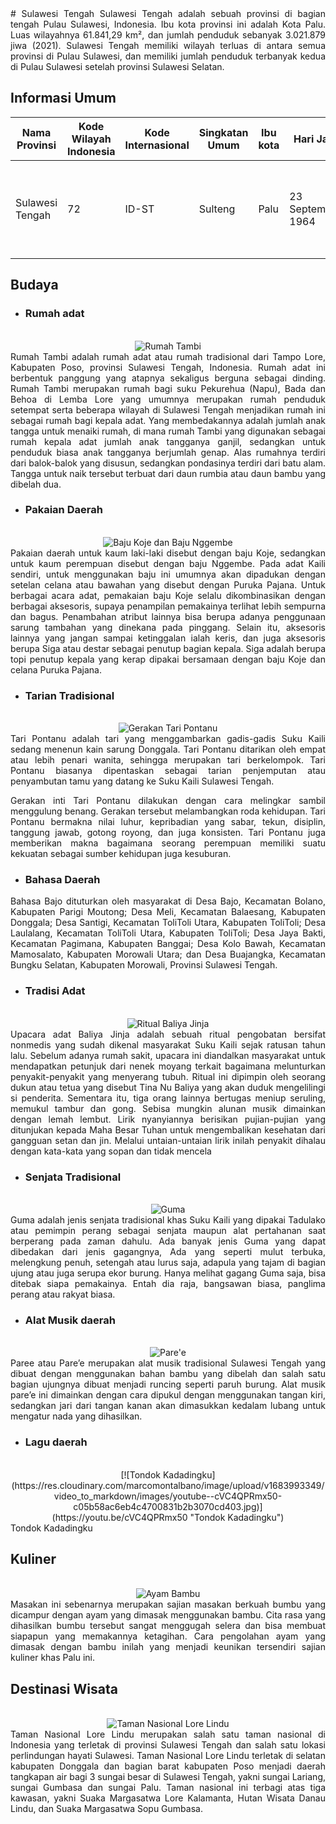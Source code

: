 <div align="justify">
   # Sulawesi Tengah
   Sulawesi Tengah adalah sebuah provinsi di bagian tengah Pulau Sulawesi, Indonesia. Ibu kota provinsi ini adalah Kota Palu. Luas wilayahnya 61.841,29 km², dan jumlah penduduk sebanyak 3.021.879 jiwa (2021). Sulawesi Tengah memiliki wilayah terluas di antara semua provinsi di Pulau Sulawesi, dan memiliki jumlah penduduk terbanyak kedua di Pulau Sulawesi setelah provinsi Sulawesi Selatan.

   ## Informasi Umum
   | Nama Provinsi | Kode Wilayah Indonesia | Kode Internasional | Singkatan Umum | Ibu kota |     Hari Jadi   | Lambang                                                              |
   |---------------|------------------------|--------------------|----------------|----------|-----------------|----------------------------------------------------------------------|
   |Sulawesi Tengah|           72           |        ID-ST       |    Sulteng     | Palu     |23 September 1964| <div align="center"><img alt="Lambang" width="150" src="https://upload.wikimedia.org/wikipedia/commons/thumb/4/46/Coat_of_arms_of_Central_Sulawesi.svg/90px-Coat_of_arms_of_Central_Sulawesi.svg.png"/></div> |

   ## Budaya

   - ### Rumah adat
   <br/>
   <div align="center"><img alt="Rumah Tambi" src="https://cdn-cms.pgimgs.com/static/2020/11/2.-Rumah-Tambi.png"/></div>
   Rumah Tambi adalah rumah adat atau rumah tradisional dari Tampo Lore, Kabupaten Poso, provinsi Sulawesi Tengah, Indonesia. Rumah adat ini berbentuk panggung yang atapnya sekaligus berguna sebagai dinding. Rumah Tambi merupakan rumah bagi suku Pekurehua (Napu), Bada dan Behoa di Lemba Lore yang umumnya merupakan rumah penduduk setempat serta beberapa wilayah di Sulawesi Tengah menjadikan rumah ini sebagai rumah bagi kepala adat. Yang membedakannya adalah jumlah anak tangga untuk menaiki rumah, di mana rumah Tambi yang digunakan sebagai rumah kepala adat jumlah anak tangganya ganjil, sedangkan untuk penduduk biasa anak tangganya berjumlah genap. Alas rumahnya terdiri dari balok-balok yang disusun, sedangkan pondasinya terdiri dari batu alam. Tangga untuk naik tersebut terbuat dari daun rumbia atau daun bambu yang dibelah dua.
   
   - ### Pakaian Daerah
   <br/>
   <div align="center"><img alt="Baju Koje dan Baju Nggembe" src="https://www.celebes.co/wp-content/uploads/2021/02/pakaian-adat-kaili.jpg"/></div>
   Pakaian daerah untuk kaum laki-laki disebut dengan baju Koje, sedangkan untuk kaum perempuan disebut dengan baju Nggembe. Pada adat Kaili sendiri, untuk menggunakan baju ini umumnya akan dipadukan dengan setelan celana atau bawahan yang disebut dengan Puruka Pajana. Untuk berbagai acara adat, pemakaian baju Koje selalu dikombinasikan dengan berbagai aksesoris, supaya penampilan pemakainya terlihat lebih sempurna dan bagus. Penambahan atribut lainnya bisa berupa adanya penggunaan sarung tambahan yang dinekana pada pinggang. Selain itu, aksesoris lainnya yang jangan sampai ketinggalan ialah keris, dan juga aksesoris berupa Siga atau destar sebagai penutup bagian kepala. Siga adalah berupa topi penutup kepala yang kerap dipakai bersamaan dengan baju Koje dan celana Puruka Pajana.
   
   - ### Tarian Tradisional
   <br/>
   <div align="center"><img alt="Gerakan Tari Pontanu" src="https://cdn-2.tstatic.net/palu/foto/bank/images/tari-pontanu-salah-satu-tarian-daerah-sulawesi-tengah.jpg"/></div>
   Tari Pontanu adalah tari yang menggambarkan gadis-gadis Suku Kaili sedang menenun kain sarung Donggala. Tari Pontanu ditarikan oleh empat atau lebih penari wanita, sehingga merupakan tari berkelompok. Tari Pontanu biasanya dipentaskan sebagai tarian penjemputan atau penyambutan tamu yang datang ke Suku Kaili Sulawesi Tengah.

   Gerakan inti Tari Pontanu dilakukan dengan cara melingkar sambil menggulung benang. Gerakan tersebut melambangkan roda kehidupan. Tari Pontanu bermakna nilai luhur, kepribadian yang sabar, tekun, disiplin, tanggung jawab, gotong royong, dan juga konsisten. Tari Pontanu juga memberikan makna bagaimana seorang perempuan memiliki suatu kekuatan sebagai sumber kehidupan juga kesuburan.
 
   - ### Bahasa Daerah
   Bahasa Bajo dituturkan oleh masyarakat di Desa Bajo, Kecamatan Bolano, Kabupaten Parigi Moutong; Desa Meli, Kecamatan Balaesang, Kabupaten Donggala; Desa Santigi, Kecamatan ToliToli Utara, Kabupaten ToliToli; Desa Laulalang, Kecamatan ToliToli Utara, Kabupaten ToliToli;  Desa Jaya Bakti, Kecamatan Pagimana, Kabupaten Banggai;  Desa Kolo Bawah, Kecamatan Mamosalato, Kabupaten Morowali Utara; dan Desa Buajangka, Kecamatan Bungku Selatan, Kabupaten Morowali, Provinsi Sulawesi Tengah.

   - ### Tradisi Adat
   <br/>
   <div align="center"><img alt="Ritual Baliya Jinja" src="https://kebudayaan.kemdikbud.go.id/wp-content/uploads/2017/09/IMG_0898.jpg"/></div>
   Upacara adat Baliya Jinja adalah sebuah ritual pengobatan bersifat nonmedis yang sudah dikenal masyarakat Suku Kaili sejak ratusan tahun lalu. Sebelum adanya rumah sakit, upacara ini diandalkan masyarakat untuk mendapatkan petunjuk dari nenek moyang terkait bagaimana melunturkan penyakit-penyakit yang menyerang tubuh. Ritual ini dipimpin oleh seorang dukun atau tetua yang disebut Tina Nu Baliya yang akan duduk mengelilingi si penderita. Sementara itu, tiga orang lainnya bertugas meniup seruling, memukul tambur dan gong. Sebisa mungkin alunan musik dimainkan dengan lemah lembut. Lirik nyanyiannya berisikan pujian-pujian yang ditunjukan kepada Maha Besar Tuhan untuk mengembalikan kesehatan dari gangguan setan dan jin. Melalui untaian-untaian lirik inilah penyakit dihalau dengan kata-kata yang sopan dan tidak mencela
   
   - ### Senjata Tradisional
   <br/>
   <div align="center"><img alt="Guma" src="https://disperindag.sigikab.go.id/assets/img/gallery/guma/pic103.jpg"/></div>
   Guma adalah jenis senjata tradisional khas Suku Kaili yang dipakai Tadulako atau pemimpin perang sebagai senjata maupun alat pertahanan saat berperang pada zaman dahulu. Ada banyak jenis Guma yang dapat dibedakan dari jenis gagangnya, Ada yang seperti mulut terbuka, melengkung penuh, setengah atau lurus saja, adapula yang tajam di bagian ujung atau juga serupa ekor burung. Hanya melihat gagang Guma saja, bisa ditebak siapa pemakainya. Entah dia raja, bangsawan biasa, panglima perang atau rakyat biasa.
   
   - ### Alat Musik daerah
   <br/>
   <div align="center"><img alt="Pare'e" src="https://i0.wp.com/www.romadecade.org/wp-content/uploads/2021/11/Gambar-Alat-Musik-Tradisional-Paree-atau-Paree.jpg?w=562&ssl=1"/></div>
   Paree atau Pare’e merupakan alat musik tradisional Sulawesi Tengah yang dibuat dengan menggunakan bahan bambu yang dibelah dan salah satu bagian ujungnya dibuat menjadi runcing seperti paruh burung. Alat musik pare’e ini dimainkan dengan cara dipukul dengan menggunakan tangan kiri, sedangkan jari dari tangan kanan akan dimasukkan kedalam lubang untuk mengatur nada yang dihasilkan. 
 
   - ### Lagu daerah
   <br/>
   <div align="center">[![Tondok Kadadingku](https://res.cloudinary.com/marcomontalbano/image/upload/v1683993349/video_to_markdown/images/youtube--cVC4QPRmx50-c05b58ac6eb4c4700831b2b3070cd403.jpg)](https://youtu.be/cVC4QPRmx50 "Tondok Kadadingku")</div>
   Tondok Kadadingku 
   
   ## Kuliner
   <br/>
   <div align="center"><img alt="Ayam Bambu" src="http://tempatwisataindonesia.id/wp-content/uploads/2017/08/ayam_bambu.jpg"/></div>
   Masakan ini sebenarnya merupakan sajian masakan berkuah bumbu yang dicampur dengan ayam yang dimasak menggunakan bambu. Cita rasa yang dihasilkan bumbu tersebut sangat menggugah selera dan bisa membuat siapapun yang memakannya ketagihan. Cara pengolahan ayam yang dimasak dengan bambu inilah yang menjadi keunikan tersendiri sajian kuliner khas Palu ini.

   ## Destinasi Wisata
   <br/>
   <div align="center"><img alt="Taman Nasional Lore Lindu" src="https://upload.wikimedia.org/wikipedia/commons/thumb/e/ee/Danau_Lindu_w_bird_2007.jpg/426px-Danau_Lindu_w_bird_2007.jpg"/></div>
   Taman Nasional Lore Lindu merupakan salah satu taman nasional di Indonesia yang terletak di provinsi Sulawesi Tengah dan salah satu lokasi perlindungan hayati Sulawesi. Taman Nasional Lore Lindu terletak di selatan kabupaten Donggala dan bagian barat kabupaten Poso menjadi daerah tangkapan air bagi 3 sungai besar di Sulawesi Tengah, yakni sungai Lariang, sungai Gumbasa dan sungai Palu. Taman nasional ini terbagi atas tiga kawasan, yakni Suaka Margasatwa Lore Kalamanta, Hutan Wisata Danau Lindu, dan Suaka Margasatwa Sopu Gumbasa.
</div>